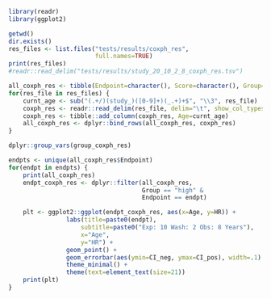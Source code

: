 ```r
library(readr)
library(ggplot2)

getwd()
dir.exists()
res_files <- list.files("tests/results/coxph_res",
                        full.names=TRUE)
print(res_files)
#readr::read_delim("tests/results/study_20_10_2_8_coxph_res.tsv")
```

```r
all_coxph_res <- tibble(Endpoint=character(), Score=character(), Group=character(), N_controls=numeric(), N_cases=numeric(), beta=numeric(), std_errs=numeric(), pval=numeric(), HR=numeric(), CI_pos=numeric(), CI_neg=numeric(), Age=numeric())
for(res_file in res_files) {
    curnt_age <- sub("(.+/)(study_)([0-9]+)(_.+)+$", "\\3", res_file)
    coxph_res <- readr::read_delim(res_file, delim="\t", show_col_types=FALSE)
    coxph_res <- tibble::add_column(coxph_res, Age=curnt_age)
    all_coxph_res <- dplyr::bind_rows(all_coxph_res, coxph_res)
}
```
```r
dplyr::group_vars(group_coxph_res)
```

```r
endpts <- unique(all_coxph_res$Endpoint)
for(endpt in endpts) {
    print(all_coxph_res)
    endpt_coxph_res <- dplyr::filter(all_coxph_res,
                                     Group == "high" &
                                     Endpoint == endpt)

    plt <- ggplot2::ggplot(endpt_coxph_res, aes(x=Age, y=HR)) +
                labs(title=paste0(endpt),
                    subtitle=paste0("Exp: 10 Wash: 2 Obs: 8 Years"),
                    x="Age",
                    y="HR") +
                geom_point() +
                geom_errorbar(aes(ymin=CI_neg, ymax=CI_pos), width=.1) +
                theme_minimal() + 
                theme(text=element_text(size=21))
    print(plt)
}
```